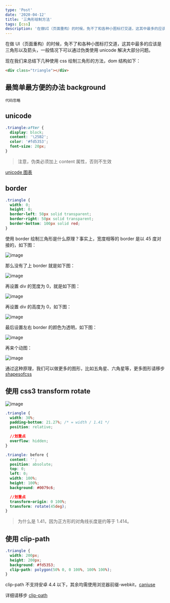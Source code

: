 ```yaml
---
type: 'Post'
date: '2020-04-12'
title: '三角形绘制方法'
tags: [css]
description: '在做UI（页面重构）的时候，免不了和各种小图标打交道，这其中最多的应该是三角形以及箭头'
---
```


在做 UI（页面重构）的时候，免不了和各种小图标打交道，这其中最多的应该是三角形以及箭头，一般情况下可以通过伪类使用 unicode 解决大部分问题。

现在我们来总结下几种使用 css 绘制三角形的方法，dom 结构如下：

```html
<div class="triangle"></div>
```

## 最简单最方便的办法 background

```
代码忽略
```

## unicode

```css
.triangle:after {
  display: block;
  content: '\25B2';
  color: '#fd5353';
  font-size: 20px;
}
```

> 注意，伪类必须加上 content 属性，否则不生效

[unicode 图表](http://www.w3cplus.com/solution/css3content/images/html.png)

## border

```css
.triangle {
  width: 0;
  height: 0;
  border-left: 50px solid transparent;
  border-right: 50px solid transparent;
  border-bottom: 100px solid red;
}
```

使用 border 绘制三角形是什么原理？事实上，宽度相等的 border 是以 45 度对接的，如下图：

![image](https://i.stack.imgur.com/hZefy.png)

那么没有了上 border 就是如下图：

![image](https://i.stack.imgur.com/uV9Q5.png)

再设置 div 的宽度为 0，就是如下图：

![image](https://i.stack.imgur.com/K1A7G.png)

再设置 div 的高度为 0，如下图：

![image](https://i.stack.imgur.com/NsmsW.png)

最后设置左右 border 的颜色为透明，如下图：

![image](https://i.stack.imgur.com/B42zY.png)

再来个动图：

![image](https://i.stack.imgur.com/vYvqa.gif)

通过这种原理，我们可以做更多的图形，比如五角星、六角星等，更多图形请移步[shapesofcss](https://css-tricks.com/examples/ShapesOfcss/)

## 使用 css3 transform rotate

![image](https://i.stack.imgur.com/mEaS1.jpg)

```css
.triangle {
  width: 30%;
  padding-bottom: 21.27%; /* = width / 1.41 */
  position: relative;

  //划重点
  overflow: hidden;
}

.triangle: before {
  content: '';
  position: absolute;
  top: 0;
  left: 0;
  width: 100%;
  height: 100%;
  background: #0079c6;

  //划重点
  transform-origin: 0 100%;
  transform: rotate(45deg);
}
```

> 为什么是 1.41，因为正方形的对角线长度是约等于 1.414。

## 使用 clip-path

```css
.triangle {
  width: 200px;
  height: 200px;
  background: #fd5353;
  clip-path: polygon(50% 0, 0 100%, 100% 100%);
}
```

clip-path 不支持安卓 4.4 以下，其余均需使用浏览器前缀-webkit，[caniuse](http://caniuse.com/#feat=css-clip-path)

详细请移步 [clip-path](https://developer.mozilla.org/zh-CN/docs/Web/css/clip-path)
